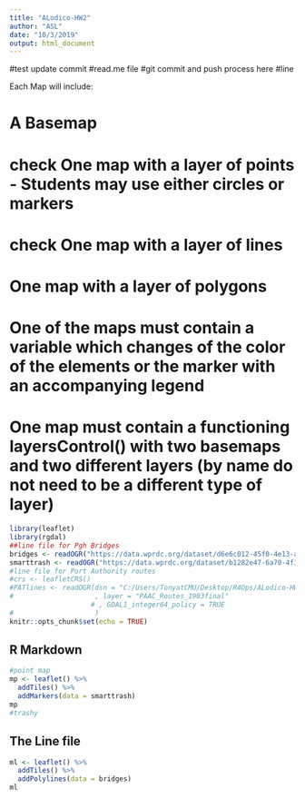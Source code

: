 ---
title: "ALodico-HW2"
author: "ASL"
date: "10/3/2019"
output: html_document
---
#test update commit
#read.me file
#git commit and push process here
#line 

Each Map will include:

#    A Basemap
# check    One map with a layer of points - Students may use either circles or markers
# check    One map with a layer of lines
#    One map with a layer of polygons
#    One of the maps must contain a variable which changes of the color of the elements or the marker with an accompanying legend
#    One map must contain a functioning layersControl() with two basemaps and two different layers (by name do not need to be a different type of layer)



```{r setup, include=FALSE}
library(leaflet)
library(rgdal)
##line file for Pgh Bridges
bridges <- readOGR("https://data.wprdc.org/dataset/d6e6c012-45f0-4e13-ab3b-9458fd56ad96/resource/c972b2cc-8396-4cd0-80d6-3051497da903/download/bridges_img.geojson")
smarttrash <- readOGR("https://data.wprdc.org/dataset/b1282e47-6a70-4f18-98df-f081e7406e34/resource/5c7edf21-421c-40ec-b851-d55aa5b3585f/download/smart_trash_containers.geojson")
#line file for Port Authority routes
#crs <- leafletCRS()
#PATlines <- readOGR(dsn = "C:/Users/TonyatCMU/Desktop/R4Ops/ALodico-HW2/PAAC_Routes_1903final" 
#                    , layer = "PAAC_Routes_1903final" 
                    # , GDAL1_integer64_policy = TRUE
#                    )
knitr::opts_chunk$set(echo = TRUE)
```

## R Markdown



```{r}
#point map
mp <- leaflet() %>%
  addTiles() %>%
  addMarkers(data = smarttrash)
mp
#trashy
```

## The Line file


```{r}
ml <- leaflet() %>%
  addTiles() %>%
  addPolylines(data = bridges)
ml

```

```{}


```
